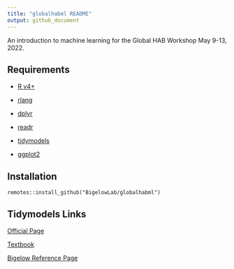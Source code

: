 ```yaml
---
title: "globalhabml README"
output: github_document
---
```


An introduction to machine learning for the Global HAB Workshop May 9-13, 2022.


## Requirements

  + [R v4+](https://www.r-project.org/)
  
  + [rlang](https://CRAN.R-project.org/package=rlang)
  
  + [dplyr](https://CRAN.R-project.org/package=dplyr)
  
  + [readr](https://CRAN.R-project.org/package=readr)
  
  + [tidymodels](https://CRAN.R-project.org/package=tidymodels)
  
  + [ggplot2](https://CRAN.R-project.org/package=ggplot2)

## Installation

```
remotes::install_github("BigelowLab/globalhabml")
```


## Tidymodels Links

[Official Page](https://www.tidymodels.org/)

[Textbook](https://www.tmwr.org/)

[Bigelow Reference Page](https://oj713.github.io/tidymodels/index.html)

